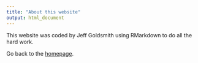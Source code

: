 ```yaml
---
title: "About this website"
output: html_document
---
```


This website was coded by Jeff Goldsmith using RMarkdown to do all the hard work. 

Go back to the [homepage](index.html).

